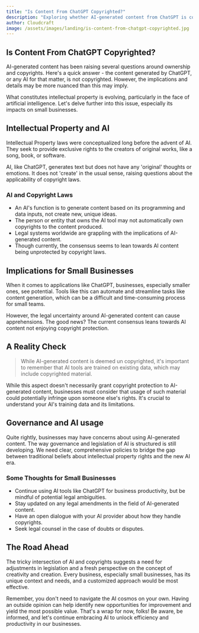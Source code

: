 ```yaml
---
title: "Is Content From ChatGPT Copyrighted?"
description: "Exploring whether AI-generated content from ChatGPT is copyrighted or open for usage by small business owners for supporting their daily tasks."
author: Cloudcraft
image: /assets/images/landing/is-content-from-chatgpt-copyrighted.jpg
---
```


## Is Content From ChatGPT Copyrighted?

AI-generated content has been raising several questions around ownership and copyrights. Here's a quick answer - the content generated by ChatGPT, or any AI for that matter, is not copyrighted. However, the implications and details may be more nuanced than this may imply.

What constitutes intellectual property is evolving, particularly in the face of artificial intelligence. Let's delve further into this issue, especially its impacts on small businesses. 

<ServicesBlurb />

## Intellectual Property and AI

Intellectual Property laws were conceptualized long before the advent of AI. They seek to provide exclusive rights to the creators of original works, like a song, book, or software. 

AI, like ChatGPT, generates text but does not have any 'original' thoughts or emotions. It does not 'create' in the usual sense, raising questions about the applicability of copyright laws.

### AI and Copyright Laws

 * An AI's function is to generate content based on its programming and data inputs, not create new, unique ideas.
 * The person or entity that owns the AI tool may not automatically own copyrights to the content produced.
 * Legal systems worldwide are grappling with the implications of AI-generated content.
 * Though currently, the consensus seems to lean towards AI content being unprotected by copyright laws.

## Implications for Small Businesses

When it comes to applications like ChatGPT, businesses, especially smaller ones, see potential. Tools like this can automate and streamline tasks like content generation, which can be a difficult and time-consuming process for small teams.

However, the legal uncertainty around AI-generated content can cause apprehensions. The good news? The current consensus leans towards AI content not enjoying copyright protection.

<GetStartedBlurb />

## A Reality Check

<blockquote>While AI-generated content is deemed un copyrighted, it's important to remember that AI tools are trained on existing data, which may include copyrighted material.</blockquote>

While this aspect doesn't necessarily grant copyright protection to AI-generated content, businesses must consider that usage of such material could potentially infringe upon someone else's rights. It's crucial to understand your AI's training data and its limitations.

## Governance and AI usage 

Quite rightly, businesses may have concerns about using AI-generated content. The way governance and legislation of AI is structured is still developing. We need clear, comprehensive policies to bridge the gap between traditional beliefs about intellectual property rights and the new AI era.

### Some Thoughts for Small Businesses 

 * Continue using AI tools like ChatGPT for business productivity, but be mindful of potential legal ambiguities.
 * Stay updated on any legal amendments in the field of AI-generated content.
 * Have an open dialogue with your AI provider about how they handle copyrights.
 * Seek legal counsel in the case of doubts or disputes.

## The Road Ahead 

The tricky intersection of AI and copyrights suggests a need for adjustments in legislation and a fresh perspective on the concept of creativity and creation. Every business, especially small businesses, has its unique context and needs, and a customized approach would be most effective.

Remember, you don't need to navigate the AI cosmos on your own. Having an outside opinion can help identify new opportunities for improvement and yield the most possible value. That's a wrap for now, folks! Be aware, be informed, and let's continue embracing AI to unlock efficiency and productivity in our businesses.